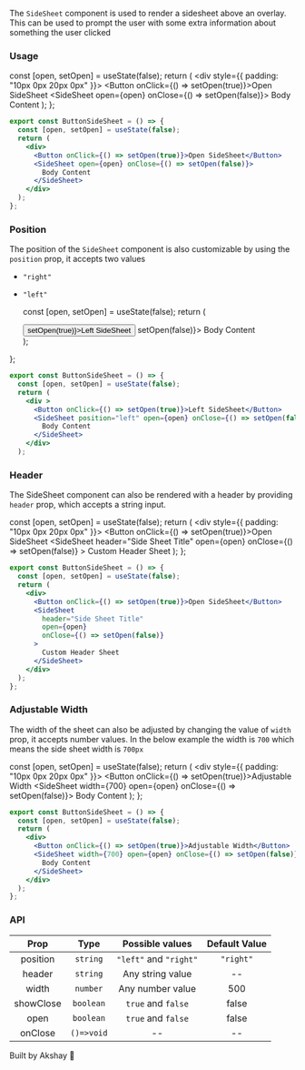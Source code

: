 
The `SideSheet` component is used to render a sidesheet above an overlay. This can be used to prompt the user with some
extra information about something the user clicked

### Usage

  const [open, setOpen] = useState(false);
  return (
    <div style={{ padding: "10px 0px 20px 0px" }}>
      <Button onClick={() => setOpen(true)}>Open SideSheet</Button>
      <SideSheet open={open} onClose={() => setOpen(false)}>
        Body Content
      </SideSheet>
    </div>
  );
};

<ButtonSideSheet1 />

```jsx
export const ButtonSideSheet = () => {
  const [open, setOpen] = useState(false);
  return (
    <div>
      <Button onClick={() => setOpen(true)}>Open SideSheet</Button>
      <SideSheet open={open} onClose={() => setOpen(false)}>
        Body Content
      </SideSheet>
    </div>
  );
};
```

### Position

The position of the `SideSheet` component is also customizable by using the `position` prop, it accepts two values

- `"right"`
- `"left"`

  const [open, setOpen] = useState(false);
  return (
    <div style={{ padding: "10px 0px 20px 0px" }}>
      <Button onClick={() => setOpen(true)}>Left SideSheet</Button>
      <SideSheet position="left" open={open} onClose={() => setOpen(false)}>
        Body Content
      </SideSheet>
    </div>
  );
};

<ButtonSideSheet2 />

```jsx
export const ButtonSideSheet = () => {
  const [open, setOpen] = useState(false);
  return (
    <div >
      <Button onClick={() => setOpen(true)}>Left SideSheet</Button>
      <SideSheet position="left" open={open} onClose={() => setOpen(false)}>
        Body Content
      </SideSheet>
    </div>
  );
```

### Header

The SideSheet component can also be rendered with a header by providing `header` prop, which accepts a string
input.

  const [open, setOpen] = useState(false);
  return (
    <div style={{ padding: "10px 0px 20px 0px" }}>
      <Button onClick={() => setOpen(true)}>Open SideSheet</Button>
      <SideSheet
        header="Side Sheet Title"
        open={open}
        onClose={() => setOpen(false)}
      >
        Custom Header Sheet
      </SideSheet>
    </div>
  );
};

<ButtonSideSheet3 />

```jsx
export const ButtonSideSheet = () => {
  const [open, setOpen] = useState(false);
  return (
    <div>
      <Button onClick={() => setOpen(true)}>Open SideSheet</Button>
      <SideSheet
        header="Side Sheet Title"
        open={open}
        onClose={() => setOpen(false)}
      >
        Custom Header Sheet
      </SideSheet>
    </div>
  );
};
```

### Adjustable Width

The width of the sheet can also be adjusted by changing the value of `width` prop, it accepts number values.
In the below example the width is `700` which means the side sheet width is `700px`

  const [open, setOpen] = useState(false);
  return (
    <div style={{ padding: "10px 0px 20px 0px" }}>
      <Button onClick={() => setOpen(true)}>Adjustable Width</Button>
      <SideSheet width={700} open={open} onClose={() => setOpen(false)}>
        Body Content
      </SideSheet>
    </div>
  );
};

<ButtonSideSheet4 />

```jsx
export const ButtonSideSheet = () => {
  const [open, setOpen] = useState(false);
  return (
    <div>
      <Button onClick={() => setOpen(true)}>Adjustable Width</Button>
      <SideSheet width={700} open={open} onClose={() => setOpen(false)}>
        Body Content
      </SideSheet>
    </div>
  );
};
```

### API

|   Prop    |    Type    |    Possible values     | Default Value |
| :-------: | :--------: | :--------------------: | :-----------: |
| position  |  `string`  | `"left"` and `"right"` |   `"right"`   |
|  header   |  `string`  |    Any string value    |      --       |
|   width   |  `number`  |    Any number value    |      500      |
| showClose | `boolean`  |   `true` and `false`   |     false     |
|   open    | `boolean`  |   `true` and `false`   |     false     |
|  onClose  | `()=>void` |           --           |      --       |

Built by Akshay 🤙
